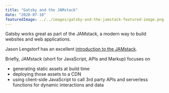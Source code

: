 ---
title: "Gatsby and the JAMstack"
date: "2020-07-10"
featuredImage: ../../images/gatsby-and-the-jamstack-featured-image.png
---

Gatsby works great as part of the JAMstack, a modern way to build websites and web applications.

Jason Lengstorf has an excellent [introduction to the JAMstack](https://www.learnwithjason.dev/blog/wtf-is-jamstack/).

Briefly, JAMstack (short for JavaScript, APIs and Markup) focuses on

- generating static assets at build time
- deploying those assets to a CDN
- using client-side JavaScript to call 3rd party APIs and serverless functions for dynamic interactions and data
